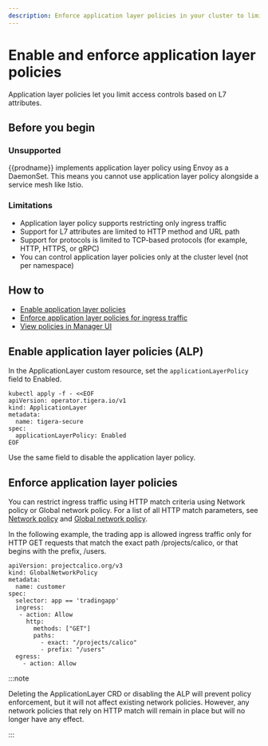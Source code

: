 ```yaml
---
description: Enforce application layer policies in your cluster to limit access controls based on L7 attributes.
---
```


# Enable and enforce application layer policies

Application layer policies let you limit access controls based on L7 attributes. 

## Before you begin

### Unsupported
{{prodname}} implements application layer policy using Envoy as a DaemonSet. This means you cannot use application layer policy alongside a service mesh like Istio.

### Limitations
- Application layer policy supports restricting only ingress traffic
- Support for L7 attributes are limited to HTTP method and URL path 
- Support for protocols is limited to TCP-based protocols (for example, HTTP, HTTPS, or gRPC)
- You can control application layer policies only at the cluster level (not per namespace) 

## How to
- [Enable application layer policies](#enable-application-layer-policies)
- [Enforce application layer policies for ingress traffic](#enforce-application-layer-policies-for-ingress-traffic)
- [View policies in Manager UI](TBD)

## Enable application layer policies (ALP)
In the ApplicationLayer custom resource, set the `applicationLayerPolicy` field to Enabled.

```
kubectl apply -f - <<EOF                                                                                           
apiVersion: operator.tigera.io/v1
kind: ApplicationLayer
metadata:
  name: tigera-secure 
spec:
  applicationLayerPolicy: Enabled
EOF
```
Use the same field to disable the application layer policy.

## Enforce application layer policies

You can restrict ingress traffic using HTTP match criteria using Network policy or Global network policy. 
For a list of all HTTP match parameters, see [Network policy](../reference/resources/networkpolicy.mdx) and [Global network policy](reference/resources/globalnetworkpolicy.mdx).

In the following example, the trading app is allowed ingress traffic only for HTTP GET requests that match the exact path /projects/calico, or that begins with the prefix, /users.

```
apiVersion: projectcalico.org/v3
kind: GlobalNetworkPolicy
metadata:
  name: customer
spec:
  selector: app == 'tradingapp'
  ingress:
   - action: Allow
     http:
       methods: ["GET"]
       paths:
         - exact: "/projects/calico"
         - prefix: "/users"
  egress:
    - action: Allow
```
:::note

 Deleting the ApplicationLayer CRD or disabling the ALP will prevent policy enforcement, but it will not affect existing network policies.
 However, any network policies that rely on HTTP match will remain in place but will no longer have any effect.

:::
